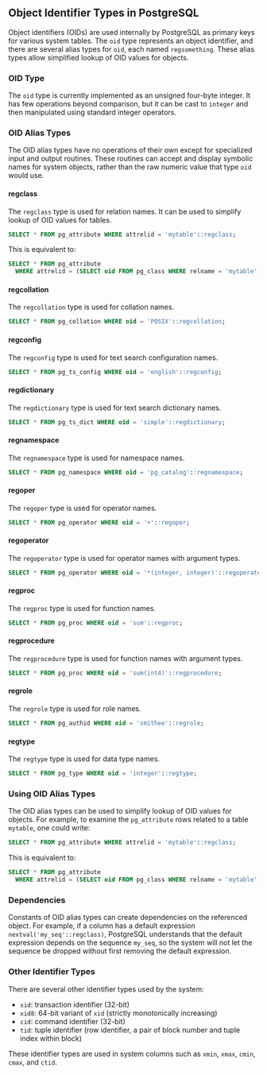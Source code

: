 ## Object Identifier Types in PostgreSQL

Object identifiers (OIDs) are used internally by PostgreSQL as primary keys for various system tables. The `oid` type represents an object identifier, and there are several alias types for `oid`, each named `regsomething`. These alias types allow simplified lookup of OID values for objects.

### OID Type

The `oid` type is currently implemented as an unsigned four-byte integer. It has few operations beyond comparison, but it can be cast to `integer` and then manipulated using standard integer operators.

### OID Alias Types

The OID alias types have no operations of their own except for specialized input and output routines. These routines can accept and display symbolic names for system objects, rather than the raw numeric value that type `oid` would use.

#### regclass

The `regclass` type is used for relation names. It can be used to simplify lookup of OID values for tables.

```sql
SELECT * FROM pg_attribute WHERE attrelid = 'mytable'::regclass;
```

This is equivalent to:

```sql
SELECT * FROM pg_attribute
  WHERE attrelid = (SELECT oid FROM pg_class WHERE relname = 'mytable');
```

#### regcollation

The `regcollation` type is used for collation names.

```sql
SELECT * FROM pg_collation WHERE oid = 'POSIX'::regcollation;
```

#### regconfig

The `regconfig` type is used for text search configuration names.

```sql
SELECT * FROM pg_ts_config WHERE oid = 'english'::regconfig;
```

#### regdictionary

The `regdictionary` type is used for text search dictionary names.

```sql
SELECT * FROM pg_ts_dict WHERE oid = 'simple'::regdictionary;
```

#### regnamespace

The `regnamespace` type is used for namespace names.

```sql
SELECT * FROM pg_namespace WHERE oid = 'pg_catalog'::regnamespace;
```

#### regoper

The `regoper` type is used for operator names.

```sql
SELECT * FROM pg_operator WHERE oid = '+'::regoper;
```

#### regoperator

The `regoperator` type is used for operator names with argument types.

```sql
SELECT * FROM pg_operator WHERE oid = '*(integer, integer)'::regoperator;
```

#### regproc

The `regproc` type is used for function names.

```sql
SELECT * FROM pg_proc WHERE oid = 'sum'::regproc;
```

#### regprocedure

The `regprocedure` type is used for function names with argument types.

```sql
SELECT * FROM pg_proc WHERE oid = 'sum(int4)'::regprocedure;
```

#### regrole

The `regrole` type is used for role names.

```sql
SELECT * FROM pg_authid WHERE oid = 'smithee'::regrole;
```

#### regtype

The `regtype` type is used for data type names.

```sql
SELECT * FROM pg_type WHERE oid = 'integer'::regtype;
```

### Using OID Alias Types

The OID alias types can be used to simplify lookup of OID values for objects. For example, to examine the `pg_attribute` rows related to a table `mytable`, one could write:

```sql
SELECT * FROM pg_attribute WHERE attrelid = 'mytable'::regclass;
```

This is equivalent to:

```sql
SELECT * FROM pg_attribute
  WHERE attrelid = (SELECT oid FROM pg_class WHERE relname = 'mytable');
```

### Dependencies

Constants of OID alias types can create dependencies on the referenced object. For example, if a column has a default expression `nextval('my_seq'::regclass)`, PostgreSQL understands that the default expression depends on the sequence `my_seq`, so the system will not let the sequence be dropped without first removing the default expression.

### Other Identifier Types

There are several other identifier types used by the system:

- `xid`: transaction identifier (32-bit)
- `xid8`: 64-bit variant of `xid` (strictly monotonically increasing)
- `cid`: command identifier (32-bit)
- `tid`: tuple identifier (row identifier, a pair of block number and tuple index within block)

These identifier types are used in system columns such as `xmin`, `xmax`, `cmin`, `cmax`, and `ctid`.
